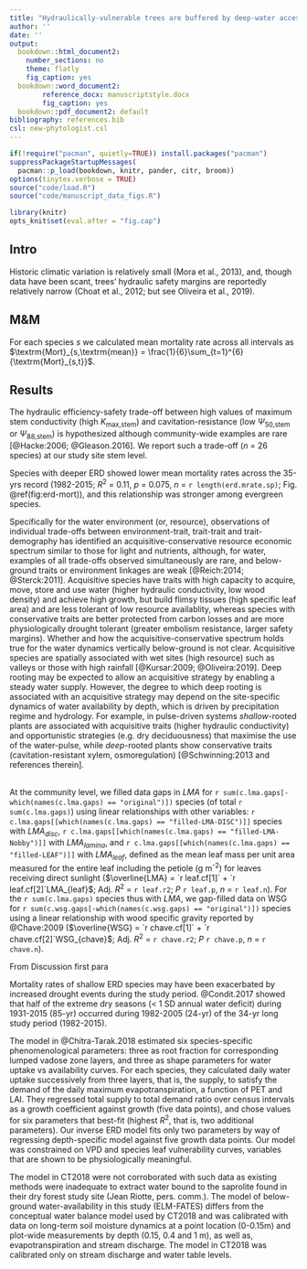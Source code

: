 ```yaml
---
title: "Hydraulically-vulnerable trees are buffered by deep-water access in a tropical forest community"
author: ''
date: ''
output:
  bookdown::html_document2:
    number_sections: no
    theme: flatly
    fig_caption: yes
  bookdown::word_document2:
        reference_docx: manuscriptstyle.docx
        fig_caption: yes
  bookdown::pdf_document2: default
bibliography: references.bib
csl: new-phytologist.csl
---
```


```r
if(!require("pacman", quietly=TRUE)) install.packages("pacman")
suppressPackageStartupMessages(
  pacman::p_load(bookdown, knitr, pander, citr, broom))
options(tinytex.verbose = TRUE)
source("code/load.R")
source("code/manuscript_data_figs.R")
```

```r
library(knitr)
opts_knit$set(eval.after = "fig.cap")
```

## Intro

Historic climatic variation is relatively small (Mora et al., 2013), and, though data have been scant, trees' hydraulic safety margins are reportedly relatively narrow (Choat et al., 2012; but see Oliveira et al., 2019). 


## M&M

For each species $s$ we calculated mean mortality rate across all intervals as $\textrm{Mort}_{s,\textrm{mean}} = \frac{1}{6}\sum_{t=1}^{6} {\textrm{Mort}_{s,t}}$. 

## Results

The hydraulic efficiency-safety trade-off between high values of maximum stem conductivity (high $K_\textrm{max,stem}$) and cavitation-resistance (low $\Psi$~50,stem~ or $\Psi$~88,stem~) is hypothesized although community-wide examples are rare [@Hacke:2006; @Gleason.2016]. We report such a trade-off ($n$ = 26 species) at our study site stem level. 

Species with deeper ERD showed lower mean mortality rates across the 35-yrs record (1982-2015; *R*^2^ = 0.11, *p* = 0.075, *n* = `r length(erd.mrate.sp)`; Fig. \@ref(fig:erd-mort)), and this relationship was stronger among evergreen species. 

Specifically for the water environment (or, resource), observations of individual trade-offs between environment-trait, trait-trait and trait-demography has identified an acquisitive-conservative resource economic spectrum similar to those for light and nutrients, although, for water, examples of all trade-offs observed simultaneously are rare, and below-ground traits or environment linkages are weak [@Reich:2014; @Sterck:2011]. Acquisitive species have traits with high capacity to acquire, move, store and use water (higher hydraulic conductivity, low wood density) and achieve high growth, but build flimsy tissues (high specific leaf area) and are less tolerant of low resource availablity, whereas species with conservative traits are better protected from carbon losses and are more physiologically drought tolerant (greater embolism resistance, larger safety margins). Whether and how the acquisitive-conservative spectrum holds true for the water dynamics vertically below-ground is not clear. Acquisitive species are spatially associated with wet sites (high resource) such as valleys or those with high rainfall [@Kursar:2009; @Oliveira:2019]. Deep rooting may be expected to allow an acquisitive strategy by enabling a steady water supply. However, the degree to which deep rooting is associated with an acquisitive strategy may depend on the site-specific dynamics of water availability by depth, which is driven by precipitation regime and hydrology. For example, in pulse-driven systems *shallow*-rooted plants are associated with acquisitive traits (higher hydraulic conductivity) and opportunistic strategies (e.g. dry deciduousness) that maximise the use of the water-pulse, while *deep*-rooted plants show conservative traits (cavitation-resistant xylem, osmoregulation) [@Schwinning:2013 and references therein]. 

\
At the community level, we filled data gaps in $LMA$ for `r sum(c.lma.gaps[-which(names(c.lma.gaps) == "original")])` species (of total `r sum(c.lma.gaps)`)  using linear relationships with other variables: `r c.lma.gaps[[which(names(c.lma.gaps) == "filled-LMA-DISC")]]` species with $LMA_{disc}$, `r c.lma.gaps[[which(names(c.lma.gaps) == "filled-LMA-Nobby")]]` with $LMA_{lamina}$, and `r c.lma.gaps[[which(names(c.lma.gaps) == "filled-LEAF")]]` with $LMA_{leaf}$, defined as the mean leaf mass per unit area measured for the entire leaf including the petiole (g m^-2^) for leaves receiving direct sunlight ($\overline{LMA} = `r leaf.cf[1]` + `r leaf.cf[2]`LMA_{leaf}$; Adj. *R*^2^ = `r leaf.r2`; *P* `r leaf.p`, *n* = `r leaf.n`). For the `r sum(c.lma.gaps)` species thus with $LMA$, we gap-filled data on  WSG for `r sum(c.wsg.gaps[-which(names(c.wsg.gaps) == "original")])` species using a linear relationship with wood specific gravity reported by @Chave:2009 ($\overline{WSG} = `r chave.cf[1]` + `r chave.cf[2]`WSG_{chave}$; Adj. *R*^2^ = `r chave.r2`; *P* `r chave.p`, *n* = `r chave.n`).


From Discussion first para

Mortality rates of shallow ERD species may have been exacerbated by increased drought events during the study period. @Condit.2017 showed that half of the extreme dry seasons (< 1 SD annual water deficit) during 1931-2015 (85-yr) occurred during 1982-2005 (24-yr) of the 34-yr long study period (1982-2015).

The model in @Chitra-Tarak.2018 estimated six species-specific phenomenological parameters: three as root fraction for corresponding lumped vadose zone layers, and three as shape parameters for water uptake vs availability curves. For each species, they calculated daily water uptake successively from three layers, that is, the supply, to satisfy the demand of the daily maximum evapotranspiration, a function of PET and LAI. They regressed total supply to total demand ratio over census intervals as a growth coefficient against growth (five data points), and chose values for six parameters that best-fit (highest *R*^2^, that is, two additional parameters). Our inverse ERD model fits only two parameters by way of regressing depth-specific model against five growth data points. Our model was constrained on VPD and species leaf vulnerability curves, variables that are shown to be physiologically meaningful.

The model in CT2018 were not corroborated with such data as existing methods were inadequate to extract water bound to the saprolite found in their dry forest study site (Jean Riotte, pers. comm.). The model of below-ground water-availability in this study (ELM-FATES) differs from the conceptual water balance model used by CT2018 and was calibrated with data on long-term soil moisture dynamics at a point location (0-0.15m) and plot-wide measurements by depth (0.15, 0.4 and 1 m), as well as, evapotranspiration and stream discharge. The model in CT2018 was calibrated only on stream discharge and water table levels.
